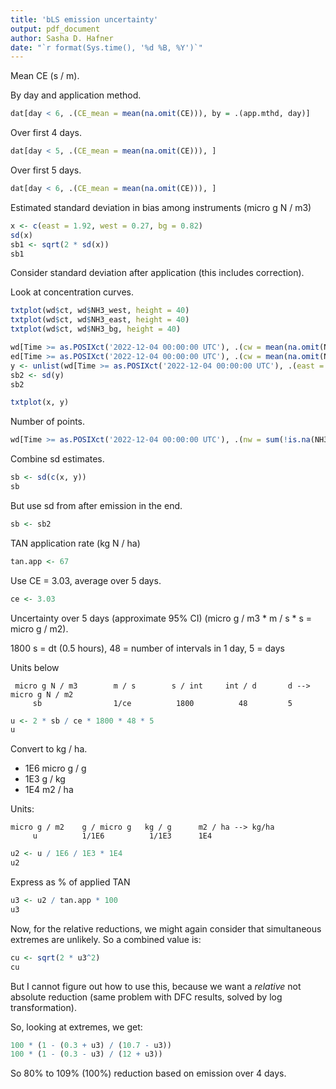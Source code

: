 ```yaml
---
title: 'bLS emission uncertainty'
output: pdf_document
author: Sasha D. Hafner
date: "`r format(Sys.time(), '%d %B, %Y')`"
---
```


Mean CE (s / m).

By day and application method.

```r
dat[day < 6, .(CE_mean = mean(na.omit(CE))), by = .(app.mthd, day)]
```

Over first 4 days.


```r
dat[day < 5, .(CE_mean = mean(na.omit(CE))), ]
```

Over first 5 days.


```r
dat[day < 6, .(CE_mean = mean(na.omit(CE))), ]
```

Estimated standard deviation in bias among instruments (micro g N / m3)

```r
x <- c(east = 1.92, west = 0.27, bg = 0.82)
sd(x)
sb1 <- sqrt(2 * sd(x))
sb1
```

Consider standard deviation after application (this includes correction).

Look at concentration curves.

```r
txtplot(wd$ct, wd$NH3_west, height = 40)
txtplot(wd$ct, wd$NH3_east, height = 40)
txtplot(wd$ct, wd$NH3_bg, height = 40)
```

```r
wd[Time >= as.POSIXct('2022-12-04 00:00:00 UTC'), .(cw = mean(na.omit(NH3_west)), ce = mean(na.omit(NH3_east)), cb = mean(na.omit(NH3_bg)))]
ed[Time >= as.POSIXct('2022-12-04 00:00:00 UTC'), .(cw = mean(na.omit(NH3_west)), ce = mean(na.omit(NH3_east)), cb = mean(na.omit(NH3_bg)))]
y <- unlist(wd[Time >= as.POSIXct('2022-12-04 00:00:00 UTC'), .(east = mean(na.omit(NH3_east)), west = mean(na.omit(NH3_west)), bg = mean(na.omit(NH3_bg)))])
sb2 <- sd(y)
sb2
```

```r
txtplot(x, y)
```
Number of points.

```r
wd[Time >= as.POSIXct('2022-12-04 00:00:00 UTC'), .(nw = sum(!is.na(NH3_west)), ne = sum(!is.na(NH3_east)), nb = sum(!is.na(NH3_bg)))]
```

Combine sd estimates.

```r
sb <- sd(c(x, y))
sb
```

But use sd from after emission in the end.

```r
sb <- sb2
```

TAN application rate (kg N / ha)

```r
tan.app <- 67
```

Use CE = 3.03, average over 5 days.

```r
ce <- 3.03
```

Uncertainty over 5 days (approximate 95% CI) (micro g / m3 * m / s * s = micro g / m2).

1800 s = dt (0.5 hours), 48 = number of intervals in 1 day, 5 = days

Units below

```
 micro g N / m3        m / s        s / int     int / d       d --> micro g N / m2
     sb                1/ce          1800          48         5
```

```r
u <- 2 * sb / ce * 1800 * 48 * 5
u
```

Convert to kg / ha.

* 1E6 micro g / g 
* 1E3 g / kg
* 1E4 m2 / ha

Units:

```
micro g / m2    g / micro g   kg / g      m2 / ha --> kg/ha  
     u          1/1E6          1/1E3      1E4      
```

```r
u2 <- u / 1E6 / 1E3 * 1E4
u2
```

Express as % of applied TAN

```r
u3 <- u2 / tan.app * 100
u3
```

Now, for the relative reductions, we might again consider that simultaneous extremes are unlikely.
So a combined value is:

```r
cu <- sqrt(2 * u3^2)
cu
```

But I cannot figure out how to use this, because we want a *relative* not absolute reduction (same problem with DFC results, solved by log transformation).

So, looking at extremes, we get:

```r
100 * (1 - (0.3 + u3) / (10.7 - u3))
100 * (1 - (0.3 - u3) / (12 + u3))
```

So 80% to 109% (100%) reduction based on emission over 4 days.
